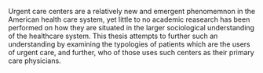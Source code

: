 Urgent care centers are a relatively new and emergent phenomemnon in the American health care system, yet little to no academic reasearch has been performed on how they are situated in the larger sociological understanding of the healthcare system. This thesis attempts to further such an understanding by examining the typologies of patients which are the users of urgent care, and further, who of those uses such centers as their primary care physicians. 